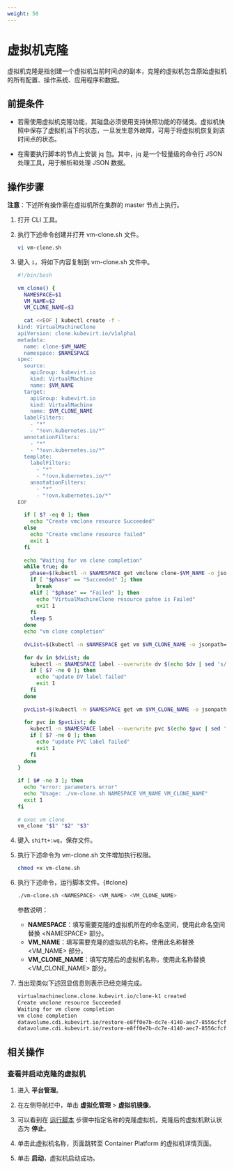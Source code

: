 ```yaml
---
weight: 50
---
```


# 虚拟机克隆

虚拟机克隆是指创建一个虚拟机当前时间点的副本，克隆的虚拟机包含原始虚拟机的所有配置、操作系统、应用程序和数据。

## 前提条件

* 若需使用虚拟机克隆功能，其磁盘必须使用支持快照功能的存储类。虚拟机快照中保存了虚拟机当下的状态，一旦发生意外故障，可用于将虚拟机恢复到该时间点的状态。

* 在需要执行脚本的节点上安装 jq 包。其中，jq 是一个轻量级的命令行 JSON 处理工具，用于解析和处理 JSON 数据。

## 操作步骤

**注意**：下述所有操作需在虚拟机所在集群的 master 节点上执行。

1. 打开 CLI 工具。

2. 执行下述命令创建并打开 vm-clone.sh 文件。

    ```bash
    vi vm-clone.sh
    ```
    
3. 键入 `i`，将如下内容复制到 vm-clone.sh 文件中。

    ```bash
    #!/bin/bash
     
    vm_clone() {
      NAMESPACE=$1
      VM_NAME=$2
      VM_CLONE_NAME=$3
     
      cat <<EOF | kubectl create -f -
    kind: VirtualMachineClone
    apiVersion: clone.kubevirt.io/v1alpha1
    metadata:
      name: clone-$VM_NAME
      namespace: $NAMESPACE
    spec:
      source:
        apiGroup: kubevirt.io
        kind: VirtualMachine
        name: $VM_NAME
      target:
        apiGroup: kubevirt.io
        kind: VirtualMachine
        name: $VM_CLONE_NAME
      labelFilters:
        - "*"
        - "!ovn.kubernetes.io/*"
      annotationFilters:
        - "*"
        - "!ovn.kubernetes.io/*"
      template:
        labelFilters:
          - "*"
          - "!ovn.kubernetes.io/*"
        annotationFilters:
          - "*"
          - "!ovn.kubernetes.io/*"
    EOF
     
      if [ $? -eq 0 ]; then
        echo "Create vmclone resource Succeeded"
      else
        echo "Create vmclone resource failed"
        exit 1
      fi
     
      echo "Waiting for vm clone completion"
      while true; do
        phase=$(kubectl -n $NAMESPACE get vmclone clone-$VM_NAME -o jsonpath='{.status.phase}')
        if [ "$phase" == "Succeeded" ]; then
          break
        elif [ "$phase" == "Failed" ]; then
          echo "VirtualMachineClone resource pahse is Failed"
          exit 1
        fi
        sleep 5
      done
      echo "vm clone completion"
     
      dvList=$(kubectl -n $NAMESPACE get vm $VM_CLONE_NAME -o jsonpath='{.spec.template.spec.volumes}' | jq . | grep restore- | grep name | awk '{print $2}')
     
      for dv in $dvList; do
        kubectl -n $NAMESPACE label --overwrite dv $(echo $dv | sed 's/"//g') vm.cpaas.io/used-by=$VM_CLONE_NAME
        if [ $? -ne 0 ]; then
          echo "update DV label failed"
          exit 1
        fi
      done
     
      pvcList=$(kubectl -n $NAMESPACE get vm $VM_CLONE_NAME -o jsonpath='{.spec.template.spec.volumes}' | jq . | grep restore- | grep claimName | awk '{print $2}')
     
      for pvc in $pvcList; do
        kubectl -n $NAMESPACE label --overwrite pvc $(echo $pvc | sed 's/"//g') vm.cpaas.io/used-by=$VM_CLONE_NAME
        if [ $? -ne 0 ]; then
          echo "update PVC label failed"
          exit 1
        fi
      done
    }
     
    if [ $# -ne 3 ]; then
      echo "error: parameters error"
      echo "Usage: ./vm-clone.sh NAMESPACE VM_NAME VM_CLONE_NAME"
      exit 1
    fi
     
    # exec vm clone
    vm_clone "$1" "$2" "$3"
    ```

3. 键入 `shift+:wq`，保存文件。

4. 执行下述命令为 vm-clone.sh 文件增加执行权限。

    ```bash
    chmod +x vm-clone.sh
    ```

5. 执行下述命令，运行脚本文件。\{#clone}

    ```bash
    ./vm-clone.sh <NAMESPACE> <VM_NAME> <VM_CLONE_NAME>
    ```
    参数说明：
    * **NAMESPACE**：填写需要克隆的虚拟机所在的命名空间，使用此命名空间替换 \<NAMESPACE> 部分。
    * **VM_NAME**：填写需要克隆的虚拟机的名称，使用此名称替换 \<VM_NAME> 部分。
    * **VM_CLONE_NAME**：填写克隆后的虚拟机名称，使用此名称替换 \<VM_CLONE_NAME> 部分。
    
6. 当出现类似下述回显信息则表示已经克隆完成。

    ```bash
    virtualmachineclone.clone.kubevirt.io/clone-k1 created
    Create vmclone resource Succeeded
    Waiting for vm clone completion
    vm clone completion
    datavolume.cdi.kubevirt.io/restore-e8ff0e7b-dc7e-4140-aec7-8556cfcf4533-rootfs labeled
    datavolume.cdi.kubevirt.io/restore-e8ff0e7b-dc7e-4140-aec7-8556cfcf4533-1 labeled
    ```

## 相关操作

### 查看并启动克隆的虚拟机

1. 进入 **平台管理**。

1. 在左侧导航栏中，单击 **虚拟化管理** > **虚拟机镜像**。

4. 可以看到在 [运行脚本](#clone) 步骤中指定名称的克隆虚拟机，克隆后的虚拟机默认状态为 **停止**。

5. 单击此虚拟机名称，页面跳转至 Container Platform 的虚拟机详情页面。

5. 单击 **启动**，虚拟机启动成功。
